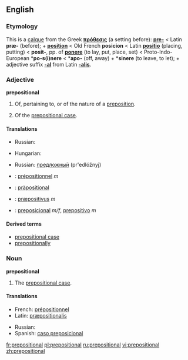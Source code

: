 ==English==

===Etymology===
This is a [[calque]] from the Greek '''[[πρόθεσις]]''' (a setting before): '''[[pre-]]''' < Latin '''præ-''' (before); + '''[[position]]''' < Old French '''posicion''' < Latin '''[[positio]]''' (placing, putting) < '''posit-''', pp. of '''[[ponere]]''' (to lay, put, place, set) < Proto-Indo-European *'''po-s(i)nere''' < *'''apo-''' (off, away) + *'''sinere''' (to leave, to let); + adjective suffix '''[[-al]]''' from Latin '''[[-alis]]'''.

===Adjective===
'''prepositional'''

# Of, pertaining to, or of the nature of a [[preposition]].
# {{grammar}} Of the [[prepositional case]].

====Translations====
{{trans-top|of, pertaining to, or of the nature of a preposition}}
{{trans-mid}}
* Russian: {{t+|ru|предложный|tr=pr'edlóžnyj|sc=Cyrl}}
{{trans-bottom}}

{{trans-top|of the prepositional case}}
* Hungarian: {{t|hu|elöljárós}}
{{trans-mid}}
* Russian: [[предложный]] (pr'edlóžnyj)
{{trans-bottom}}

{{checktrans-top}}
*{{ttbc|French}}: [[prépositionnel]] ''m''
*{{ttbc|German}}: [[präpositional]]
{{checktrans-mid}}
*{{ttbc|Latin}}: [[præpositivus]] ''m''
*{{ttbc|Spanish}}: [[preposicional]] ''m/f'', [[prepositivo]] ''m''
{{checktrans-bottom}}

====Derived terms====
*[[prepositional case]]
*[[prepositionally]]

===Noun===
'''prepositional'''

# {{grammar}} The [[prepositional case]].

====Translations====
{{trans-top|The prepositional case}}
* French: [[prépositionnel]] {{m}}
* Latin: [[præpositionalis]] {{m}}
{{trans-mid}}
* Russian: {{t-|ru|предложный падеж|m|tr=pr'edlóžnyj padéž|sc=Cyrl}}
* Spanish: [[caso preposicional]] {{m}}
{{trand-bottom}}

[[fr:prepositional]]
[[pl:prepositional]]
[[ru:prepositional]]
[[vi:prepositional]]
[[zh:prepositional]]